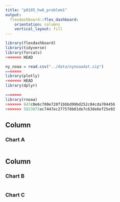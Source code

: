 ```yaml
---
title: "p8105_hw6_problem1"
output: 
  flexdashboard::flex_dashboard:
    orientation: columns
    vertical_layout: fill
---
```


```r
library(flexdashboard)
library(tidyverse)
library(forcats)
<<<<<<< HEAD

ny_noaa = read.csv("../data/nynoaadat.zip")
=======
library(plotly)
<<<<<<< HEAD
library(dplyr)

=======
library(rnoaa)
>>>>>>> 647c0e6c700e720f1bbbd99bd252c84cda704456
>>>>>>> 5823075ec7447ec277578b01de7c63de6ef25e92
```

Column {data-width=650}
-----------------------------------------------------------------------

### Chart A

```r

```

Column {data-width=350}
-----------------------------------------------------------------------

### Chart B

```r

```

### Chart C

```r

```

